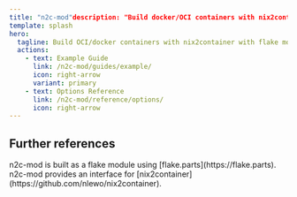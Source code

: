 ```yaml
---
title: "n2c-mod"description: "Build docker/OCI containers with nix2container with flake module options validation."
template: splash
hero:
  tagline: Build OCI/docker containers with nix2container with flake module options validation.
  actions:
    - text: Example Guide
      link: /n2c-mod/guides/example/
      icon: right-arrow
      variant: primary
    - text: Options Reference
      link: /n2c-mod/reference/options/
      icon: right-arrow
---
```



## Further references

<CardGrid >
	<Card title="Read up on flake-parts" icon="open-book">
		n2c-mod is built as a flake module using [flake.parts](https://flake.parts).
	</Card>
	<Card title="Read up on nix2container" icon="open-book">
		n2c-mod provides an interface for [nix2container](https://github.com/nlewo/nix2container).
	</Card>
</CardGrid>
